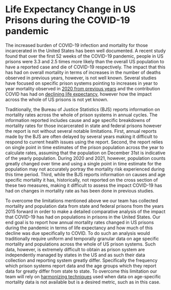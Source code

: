 # Life Expectancy Change in US Prisons during the COVID-19 pandemic

The increased burden of COVID-19 infection and mortality for those incarcerated in the United States has been well documented. A recent study found that over the first 52 weeks of the COVID-19 pandemic, people in US prisons were 3.3 and 2.5 times more likely than the overall US population to have a reported case and die of COVID-19 respectively. The impact that this has had on overall mortality in terms of increases in the number of deaths observed in previous years, however, is not well known. Several studies have focused on specific prison systems pointing to increases in year to year mortality observed in [2020 from previous years](https://www.npr.org/2022/03/07/1083983516/as-covid-spread-in-federal-prisons-many-at-risk-inmates-tried-and-failed-to-get-) and the contribution COVID has had on [declining life expectancy](https://www.ajpmonline.org/article/S0749-3797(22)00045-9/fulltext), however how the impact across the whole of US prisons is not yet known.

Traditionally, the Bureau of Justice Statistics (BJS) reports information on mortality rates across the whole of prison systems in annual cycles. The information reported includes cause and age specific breakdowns of mortality rates for those incarcerated in state and federal prisons however the report is not without several notable limitations. First, annual reports made by the BJS are often delayed by several years making it difficult to respond to current health issues using the report. Second, the report relies on single point in time estimates of the prison population across the year to calculate rates, assuming that the population on December 31st is indicative of the yearly population. During 2020 and 2021, however, population counts greatly changed over time and using a single point in time estimate for the population may not accurately portray the mortality risk experienced during this time period. Third, while the BJS reports information on causes and age specific mortality it has, historically, not reported on the cross section of these two measures, making it difficult to assess the impact COVID-19 has had on changes in mortality rate as has been done in previous studies.

To overcome the limitations mentioned above we our team has collected mortality and population data from state and federal prisons from the years 2015 forward in order to make a detailed comparative analysis of the impact that COVID-19 has had on populations in prisons in the United States. Our end goal is to report how annual mortality rates changed in US prisons during the pandemic in terms of life expectancy and how much of this decline was due specifically to COVID. To do such an analysis would traditionally require uniform and temporally granular data on age specific mortality and populations across the whole of US prison systems. Such data, however, is extremely difficult to obtain as prison system are independently managed by states in the US and as such their data collection and reporting system greatly differ. Specifically the frequency which prison systems report data and the age groups which they report data for greatly differ from state to state. To overcome this limitation our team will rely on [harmonizing techniques](https://journals.plos.org/plosmedicine/article?id=10.1371/journal.pmed.1002687) used when data on age-specific mortality data is not available but is a desired metric, such as in this case. 